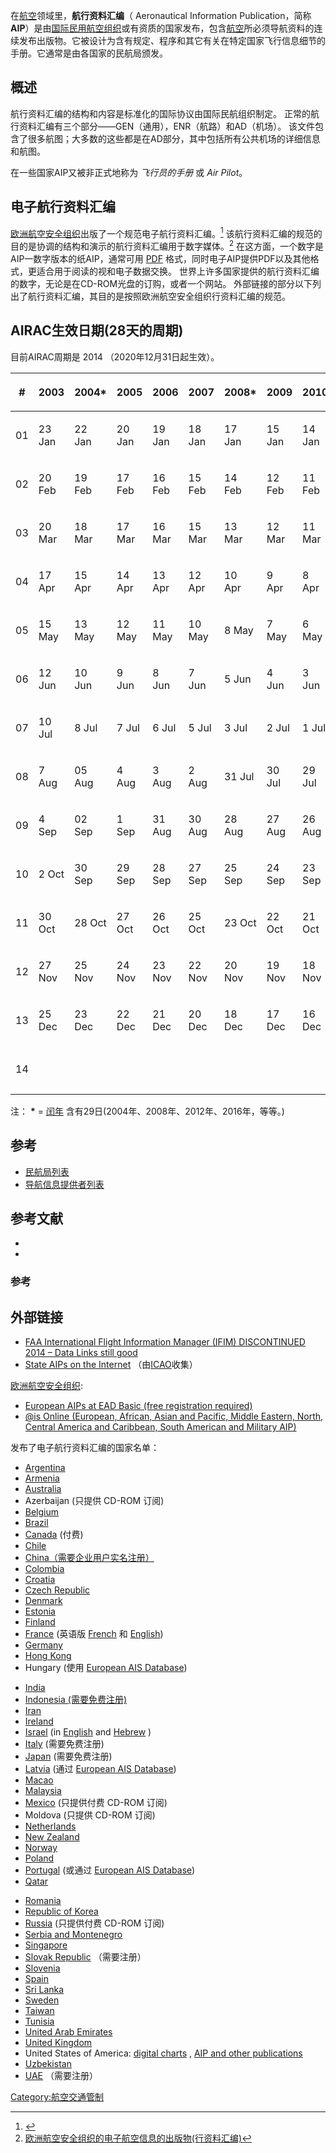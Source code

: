 在[[航空|航空]]领域里，'''航行资料汇编'''（ Aeronautical Information Publication，简称 '''AIP'''）是由[[国际民用航空组织|国际民用航空组织]]或有资质的国家发布，包含[[航空工程|航空]]所必须导航资料的连续发布出版物。它被设计为含有规定、程序和其它有关在特定国家飞行信息细节的手册。它通常是由各国家的民航局颁发。

== 概述 ==
航行资料汇编的结构和内容是标准化的国际协议由国际民航组织制定。 正常的航行资料汇编有三个部分——GEN（通用），ENR（航路）和AD（机场）。 该文件包含了很多航图；大多数的这些都是在AD部分，其中包括所有公共机场的详细信息和航图。

在一些国家AIP又被非正式地称为 ''飞行员的手册'' 或 ''Air Pilot''。

== 电子航行资料汇编 ==
[[欧洲航空安全组织|欧洲航空安全组织]]出版了一个规范电子航行资料汇编。<ref>{{Cite web |url=https://www.eurocontrol.int/publications/eaip-specification |title=欧洲航空安全组织–规范行资料汇编 |access-date=2016-08-15 |archive-date=2019-04-02 |archive-url=https://web.archive.org/web/20190402201028/https://www.eurocontrol.int/publications/eaip-specification |dead-url=no }}</ref> 该航行资料汇编的规范的目的是协调的结构和演示的航行资料汇编用于数字媒体。<ref>[https://web.archive.org/web/20080421172919/http://www.eurocontrol.int/aim/public/standard_page/eaip.html 欧洲航空安全组织的电子航空信息的出版物(行资料汇编)]</ref> 在这方面，一个数字是AIP一数字版本的纸AIP，通常可用 [[便携式文档格式|PDF]] 格式，同时电子AIP提供PDF以及其他格式，更适合用于阅读的视和电子数据交换。 世界上许多国家提供的航行资料汇编的数字，无论是在CD-ROM光盘的订购，或者一个网站。 外部链接的部分以下列出了航行资料汇编，其目的是按照欧洲航空安全组织行资料汇编的规范。

== AIRAC生效日期(28天的周期) ==
目前AIRAC周期是 2014 （2020年12月31日起生效）。
{| class="wikitable" style="font-family: monospace; font-size:95%;"
! #
! 2003
! 2004*  
! 2005   
! 2006   
! 2007   
! 2008*  
! 2009   
! 2010   
! 2011
! 2012*  
! 2013   
! 2014   
! 2015   
! 2016*  
! 2017   
! 2018   
! 2019
! 2020*
|-
! 01
| 23 Jan
| 22 Jan 
| 20 Jan 
| 19 Jan 
| 18 Jan 
| 17 Jan 
| 15 Jan 
| 14 Jan 
| 13 Jan
| 12 Jan 
| 10 Jan 
| 9 Jan 
| 8 Jan 
| 7 Jan 
| 5 Jan 
| 4 Jan 
| 3 Jan
| 2 Jan
|- style="background:#FAFAD2"
! 02
| 20 Feb
| 19 Feb 
| 17 Feb 
| 16 Feb 
| 15 Feb 
| 14 Feb 
| 12 Feb 
| 11 Feb 
| 10 Feb
| 9 Feb 
| 7 Feb 
| 6 Feb 
| 5 Feb 
| 4 Feb 
| 2 Feb 
| 1 Feb 
| 31 Jan
| 30 Jan
|-
! 03
| 20 Mar
| 18 Mar 
| 17 Mar 
| 16 Mar 
| 15 Mar 
| 13 Mar 
| 12 Mar 
| 11 Mar 
| 10 Mar
| 8 Mar 
| 7 Mar 
| 6 Mar 
| 5 Mar 
| 3 Mar 
| 2 Mar 
| 1 Mar 
| 28 Feb
| 27 Feb
|- style="background:#FAFAD2"
! 04
| 17 Apr
| 15 Apr 
| 14 Apr 
| 13 Apr 
| 12 Apr 
| 10 Apr 
| 9 Apr 
| 8 Apr 
| 7 Apr
| 05 Apr 
| 4 Apr 
| 3 Apr 
| 2 Apr 
| 31 Mar 
| 30 Mar 
| 29 Mar 
| 28 Mar
| 26 Mar
|-
! 05
| 15 May
| 13 May 
| 12 May 
| 11 May 
| 10 May 
| 8 May 
| 7 May 
| 6 May 
| 5 May
| 03 May 
| 2 May 
| 1 May 
| 30 Apr 
| 28 Apr 
| 27 Apr 
| 26 Apr 
| 25 Apr
| 23 Apr
|- style="background:#FAFAD2"
! 06
| 12 Jun
| 10 Jun 
| 9 Jun 
| 8 Jun 
| 7 Jun 
| 5 Jun 
| 4 Jun 
| 3 Jun 
| 2 Jun
| 31 May 
| 30 May 
| 29 May 
| 28 May 
| 26 May 
| 25 May 
| 24 May 
| 23 May
| 21 May
|-
! 07
| 10 Jul
| 8 Jul 
| 7 Jul 
| 6 Jul 
| 5 Jul 
| 3 Jul 
| 2 Jul 
| 1 Jul 
| 30 Jun
| 28 Jun 
| 27 Jun 
| 26 Jun 
| 25 Jun 
| 23 Jun 
| 22 Jun 
| 21 Jun 
| 20 Jun
| 18 Jun
|- style="background:#FAFAD2"
! 08
| 7 Aug
| 05 Aug 
| 4 Aug 
| 3 Aug 
| 2 Aug 
| 31 Jul 
| 30 Jul 
| 29 Jul 
| 28 Jul
| 26 Jul 
| 25 Jul 
| 24 Jul 
| 23 Jul 
| 21 Jul 
| 20 Jul 
| 19 Jul 
| 18 Jul
| 16 Jul
|-
! 09
| 4 Sep
| 02 Sep 
| 1 Sep 
| 31 Aug 
| 30 Aug 
| 28 Aug 
| 27 Aug 
| 26 Aug 
| 25 Aug
| 23 Aug 
| 22 Aug 
| 21 Aug 
| 20 Aug 
| 18 Aug 
| 17 Aug 
| 16 Aug 
| 15 Aug
| 13 Aug
|- style="background:#FAFAD2"
! 10
| 2 Oct
| 30 Sep 
| 29 Sep 
| 28 Sep 
| 27 Sep 
| 25 Sep 
| 24 Sep 
| 23 Sep 
| 22 Sep
| 20 Sep 
| 19 Sep 
| 18 Sep 
| 17 Sep 
| 15 Sep 
| 14 Sep 
| 13 Sep 
| 12 Sep
| 10 Sep
|-
! 11
| 30 Oct
| 28 Oct 
| 27 Oct 
| 26 Oct 
| 25 Oct 
| 23 Oct 
| 22 Oct 
| 21 Oct 
| 20 Oct
| 18 Oct 
| 17 Oct 
| 16 Oct 
| 15 Oct 
| 13 Oct 
| 12 Oct 
| 11 Oct 
| 10 Oct
| 8 Oct
|- style="background:#FAFAD2"
! 12
| 27 Nov
| 25 Nov 
| 24 Nov 
| 23 Nov 
| 22 Nov 
| 20 Nov 
| 19 Nov 
| 18 Nov 
| 17 Nov
| 15 Nov 
| 14 Nov 
| 13 Nov 
| 12 Nov 
| 10 Nov 
| 9 Nov 
| 8 Nov 
| 7 Nov
| 5 Nov
|-
! 13
| 25 Dec
| 23 Dec 
| 22 Dec 
| 21 Dec 
| 20 Dec 
| 18 Dec 
| 17 Dec 
| 16 Dec 
| 15 Dec
| 13 Dec 
| 12 Dec 
| 11 Dec 
| 10 Dec 
| 8 Dec 
| 7 Dec 
| 6 Dec 
| 5 Dec
| 3 Dec
|- style="background:#FAFAD2"
! 14
|
|
|
|
|
|
|
|
|
|
|
|
|
|
|
|
|
| 31 Dec
|}
注： '''*''' = [[闰年|闰年]] 含有29日(2004年、2008年、2012年、2016年，等等。)

== 参考 ==
* [[民航局列表|民航局列表]]
* [[导航信息提供者列表|导航信息提供者列表]]

== 参考文献 ==
* {{Cite web|url=http://www.icao.int/secretariat/PostalHistory/annex_15_aeronautical_information_services.htm|title=ICAO Annex 15: Aeronautical Information Services|accessdate=2014-01-07|publisher=[[ICAO|ICAO]]|archive-date=2017-01-05|archive-url=https://web.archive.org/web/20170105015115/http://www.icao.int/secretariat/PostalHistory/annex_15_aeronautical_information_services.htm|dead-url=no}}
* {{Cite web|url=http://www.eurocontrol.int/articles/airac-adherence-monitoring-phase-1-p-03|title=AIRAC Adherence and AIRAC Calendar 2010–2020|accessdate=2014-01-07|publisher=[[EUROCONTROL|EUROCONTROL]] Aeronautical Information Management (AIM)|archive-date=2019-04-02|archive-url=https://web.archive.org/web/20190402222632/https://www.eurocontrol.int/articles/airac-adherence-monitoring-phase-1-p-03|dead-url=no}}

=== 参考 ===
{{Reflist}}

== 外部链接 ==
* [https://www.faa.gov/air_traffic/publications/ifim/ FAA International Flight Information Manager (IFIM) DISCONTINUED 2014 – Data Links still good] {{Wayback|url=https://www.faa.gov/air_traffic/publications/ifim/ |date=20200805083830 }}
* [https://gis.icao.int/gallery/ONLINE_AIPs.html State AIPs on the Internet] {{Wayback|url=https://gis.icao.int/gallery/ONLINE_AIPs.html |date=20210225145024 }}（由[[ICAO|ICAO]]收集）

[[EUROCONTROL|欧洲航空安全组织]]:

* [http://www.ead.eurocontrol.int/publicuser/public/pu/login.jsp European AIPs at EAD Basic (free registration required)] {{Wayback|url=http://www.ead.eurocontrol.int/publicuser/public/pu/login.jsp |date=20180714221219 }}
* [http://www.eurocontrol.int/articles/ais-online @is Online (European, African, Asian and Pacific, Middle Eastern, North, Central America and Caribbean, South American and Military AIP)] {{Wayback|url=http://www.eurocontrol.int/articles/ais-online |date=20210116052758 }}

发布了电子航行资料汇编的国家名单：

{{col-begin}}
{{col-break}}
* [https://web.archive.org/web/20090310171445/http://www.cra.gov.ar/dta/ais/aip.php Argentina]
* [https://web.archive.org/web/20080927072259/http://www.armats.com/rus/sai/products/eaip/html/index-en-GB.html Armenia]
* [https://www.airservicesaustralia.com/aip/aip.asp Australia] {{Wayback|url=https://www.airservicesaustralia.com/aip/aip.asp |date=20210507032023 }}
* Azerbaijan (只提供 CD-ROM 订阅)
* [https://web.archive.org/web/20080524062714/http://www.belgocontrol.be/belgoweb/publishing.nsf/Content/Operational Belgium]
* [http://www.aisweb.aer.mil.br/?i=home&lingua=en Brazil] {{Wayback|url=http://www.aisweb.aer.mil.br/?i=home&lingua=en |date=20200725004333 }}
* [https://web.archive.org/web/20130827155016/http://navcanada.ca/NavCanada.asp?Language=en&Content=ContentDefinitionFiles%5CPublications%5CAeronauticalInfoProducts%5CAIP%5Cdefault.xml Canada] (付费)
* [http://www.aipchile.cl/ Chile] {{Wayback|url=http://www.aipchile.cl/ |date=20110608205624 }}
* [http://www.eaipchina.cn/ China（需要企业用户实名注册）] {{Wayback|url=http://www.eaipchina.cn/ |date=20201025125346 }}
* [https://web.archive.org/web/20110707053408/http://portal.aerocivil.gov.co/portal/page/portal/Aerocivil_Portal_Internet/ais_informacion_aeronautica/aip Colombia]
* [https://web.archive.org/web/20160920140726/http://www.crocontrol.hr/Default.aspx?sec=3 Croatia]
* [http://lis.rlp.cz/ais_data/www_main_control/frm_en_aip.htm Czech Republic] {{Wayback|url=http://lis.rlp.cz/ais_data/www_main_control/frm_en_aip.htm |date=20181012015909 }}
* [https://web.archive.org/web/20151109231439/http://aim.naviair.dk/English Denmark]
* [http://eaip.eans.ee/ Estonia] {{Wayback|url=http://eaip.eans.ee/ |date=20220119203104 }}
* [https://ais.fi/ais/eaip/en/ Finland] {{Wayback|url=https://ais.fi/ais/eaip/en/ |date=20210505214553 }}
* [http://www.sia.aviation-civile.gouv.fr/ France] (英语版 [https://web.archive.org/web/20081113160205/http://www.sia.aviation-civile.gouv.fr/html/frameset_aip_fr.htm French] 和 [https://web.archive.org/web/20081124220819/http://www.sia.aviation-civile.gouv.fr/html/frameset_aip_uk.htm English])
* [https://secais.dfs.de/pilotservice/service/information/aip_online/aip_online.jsp Germany] {{Wayback|url=https://secais.dfs.de/pilotservice/service/information/aip_online/aip_online.jsp |date=20210119234030 }}
* [http://www.hkatc.gov.hk/index.html Hong Kong] {{Wayback|url=http://www.hkatc.gov.hk/index.html |date=20210125084424 }}
* Hungary (使用 [[European_AIS_Database|European AIS Database]])
{{col-break}}
* [https://web.archive.org/web/20131106182030/http://www.aai.aero/public_notices/aaisite_test/eAIP/Home_india_01.html India]
* [https://web.archive.org/web/20130224043433/http://aimindonesia.info/ Indonesia (需要免费注册)]
* [https://web.archive.org/web/20150829220721/http://ais.airport.ir/ Iran]
* [https://web.archive.org/web/20091216141016/http://www.iaa.ie/safe_reg/iaip/ Ireland]
* [http://en.caa.gov.il/ Israel] {{Wayback|url=http://en.caa.gov.il/ |date=20120617171219 }} (in [http://en.caa.gov.il/index.php?option=com_content&view=article&id=404&Itemid=268 English] {{Wayback|url=http://en.caa.gov.il/index.php?option=com_content&view=article&id=404&Itemid=268 |date=20120307074542 }} and [http://caa.gov.il/index.php?option=com_content&view=article&id=584&Itemid=80 Hebrew] {{Wayback|url=http://caa.gov.il/index.php?option=com_content&view=article&id=584&Itemid=80 |date=20120324062533 }})
* [https://web.archive.org/web/20121115152728/http://www.enav.it/portal/page/portal/PortaleENAV/Home_EN/AIP_EN Italy] (需要免费注册)
* [https://aisjapan.mlit.go.jp/Login.do Japan] {{Wayback|url=https://aisjapan.mlit.go.jp/Login.do |date=20110722105350 }} (需要免费注册)
* [https://ais.lgs.lv/aiseaip Latvia] {{Wayback|url=https://ais.lgs.lv/aiseaip |date=20200616153035 }} (通过 [[European_AIS_Database|European AIS Database]])
* [http://www.aacm.gov.mo/english/aeronautical.php Macao] {{Wayback|url=http://www.aacm.gov.mo/english/aeronautical.php |date=20150926040414 }}
* [http://aip.dca.gov.my/ Malaysia] {{Wayback|url=http://aip.dca.gov.my/ |date=20111102145631 }}
* [https://web.archive.org/web/20150428005706/http://www.seneam.gob.mx/api/manualpia.asp Mexico] (只提供付费 CD-ROM 订阅)
* Moldova (只提供 CD-ROM 订阅)
* [https://web.archive.org/web/20110113125220/http://www.ais-netherlands.nl/aim/ Netherlands]
* [http://www.aip.net.nz/default.aspx New Zealand] {{Wayback|url=http://www.aip.net.nz/default.aspx |date=20210314193413 }}
* [http://www.ippc.no Norway] {{Wayback|url=http://www.ippc.no/ |date=20210502040206 }}
* [http://ais.pansa.pl/aip/ Poland] {{Wayback|url=http://ais.pansa.pl/aip/ |date=20111024015558 }}
* [http://www.nav.pt/ais Portugal] {{Wayback|url=http://www.nav.pt/ais |date=20210301015822 }} (或通过 [[European_AIS_Database|European AIS Database]])
* [https://web.archive.org/web/20160915150400/https://aim.gov.qa/eaip.html Qatar]
{{col-break}}
* [http://aisro.ro/aip/aip.php Romania] {{Wayback|url=http://aisro.ro/aip/aip.php |date=20160304082305 }}
* [http://ais.casa.go.kr/ Republic of Korea] {{Wayback|url=http://ais.casa.go.kr/ |date=20121102202401 }}
* [http://www.caiga.ru/products.php?lang=en Russia] {{Wayback|url=http://www.caiga.ru/products.php?lang=en |date=20140201224134 }} (只提供付费 CD-ROM 订阅)
* [http://www.smatsa.rs/AIS/Active/eAIP/start_page.html Serbia and Montenegro] {{Wayback|url=http://www.smatsa.rs/AIS/Active/eAIP/start_page.html |date=20200724235728 }}
* [http://www.caas.gov.sg/caas/en/Regulations/Aeronautical_Information/AIP/?__locale=en Singapore] {{Wayback|url=http://www.caas.gov.sg/caas/en/Regulations/Aeronautical_Information/AIP/?__locale=en |date=20170801110642 }}
* [http://www.lps.sk/aim Slovak Republic] （需要注册）
* [https://web.archive.org/web/20080530144757/http://www.sloveniacontrol.si/acrobat/aip/eaip/Operations/history-en-GB.html Slovenia]
* [http://www.aena.es/csee/Satellite/navegacion-aerea/en/Page/1078418725020/ Spain] {{Wayback|url=http://www.aena.es/csee/Satellite/navegacion-aerea/en/Page/1078418725020/ |date=20140826003038 }}
* [https://web.archive.org/web/20160623004124/http://www.airport.lk/AIS/web.Home.htm Sri Lanka]
* [https://web.archive.org/web/20130127180105/http://www.lfv.se/en/FPC/IAIP/ Sweden]
* [http://eaip.caa.gov.tw/ Taiwan] {{Wayback|url=http://eaip.caa.gov.tw/ |date=20210506194112 }}
* [https://web.archive.org/web/20121226101741/http://www.oaca.nat.tn/francais/index_pro_services.htm Tunisia]
* [https://www.gcaa.gov.ae/aip/current/UAE_AIP.html United Arab Emirates] {{Wayback|url=https://www.gcaa.gov.ae/aip/current/UAE_AIP.html |date=20210121145246 }}
* [http://www.nats-uk.ead-it.com/public/index.php%3Foption=com_content&task=blogcategory&id=165&Itemid=3.html United Kingdom] {{Wayback|url=http://www.nats-uk.ead-it.com/public/index.php%3Foption%3Dcom_content%26task%3Dblogcategory%26id%3D165%26Itemid%3D3.html |date=20210421155017 }}
* United States of America: [https://www.faa.gov/air_traffic/flight_info/aeronav/digital_products/ digital charts] {{Wayback|url=https://www.faa.gov/air_traffic/flight_info/aeronav/digital_products/ |date=20210509201633 }}, [http://www.faa.gov/air_traffic/publications/ AIP and other publications] {{Wayback|url=http://www.faa.gov/air_traffic/publications/ |date=20210425024514 }}
* [https://web.archive.org/web/20110909065548/http://ais.buzton.com/ Uzbekistan]
* [http://www.gcaa.gov.ae/en/ais/Pages/default.aspx UAE] {{Wayback|url=http://www.gcaa.gov.ae/en/ais/Pages/default.aspx |date=20210121144303 }} （需要注册）
{{col-end}}

[[Category:航空交通管制|Category:航空交通管制]]